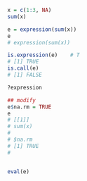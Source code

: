 ```r


x = c(1:3, NA)
sum(x)

e = expression(sum(x))
e
# expression(sum(x))

is.expression(e)    # T 
# [1] TRUE
is.call(e)
# [1] FALSE

?expression

## modify
e$na.rm = TRUE
e
# [[1]]
# sum(x)
# 
# $na.rm
# [1] TRUE
# 


eval(e)


```
